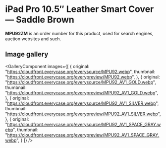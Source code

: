 
# iPad Pro 10.5″ Leather Smart Cover — Saddle Brown

<Callout type='info' emoji='👉🏻'>**MPU92ZM** is an order number for this product, used for search engines, auction websites and such.</Callout>

## Image gallery

<GalleryComponent
    images={[
      {
        original: "https://cloudfront.everycase.org/everysource/MPU92.webp",
        thumbnail: "https://cloudfront.everycase.org/everypreview/MPU92.webp",
      },
      {
        original: "https://cloudfront.everycase.org/everysource/MPU92_AV1_GOLD.webp",
        thumbnail: "https://cloudfront.everycase.org/everypreview/MPU92_AV1_GOLD.webp",
      },
      {
        original: "https://cloudfront.everycase.org/everysource/MPU92_AV1_SILVER.webp",
        thumbnail: "https://cloudfront.everycase.org/everypreview/MPU92_AV1_SILVER.webp",
      },
      {
        original: "https://cloudfront.everycase.org/everysource/MPU92_AV1_SPACE_GRAY.webp",
        thumbnail: "https://cloudfront.everycase.org/everypreview/MPU92_AV1_SPACE_GRAY.webp",
      }
    ]}
  />
